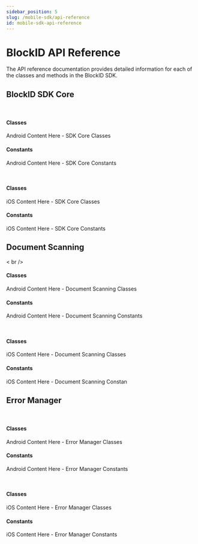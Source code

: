 ```yaml
---
sidebar_position: 5
slug: /mobile-sdk/api-reference
id: mobile-sdk-api-reference
---
```




# BlockID API Reference

The API reference documentation provides detailed information for each of the classes and methods in the BlockID SDK. 


## BlockID SDK Core

<Tabs groupId="SDK" className="unique-tabs">
<TabItem value="android" label="Android SDK">

<br />

#### Classes 

Android Content Here - SDK Core Classes
 
#### Constants 

Android Content Here - SDK Core Constants

</TabItem>

<TabItem value="ios" label="iOS SDK">

<br />

#### Classes 

iOS Content Here -  SDK Core Classes 

#### Constants 

iOS Content Here - SDK Core Constants

</TabItem>
</Tabs>


## Document Scanning

<Tabs groupId="SDK" className="unique-tabs">
<TabItem value="android" label="Android SDK">
    
< br />

#### Classes 

Android Content Here - Document Scanning Classes

#### Constants 

Android Content Here - Document Scanning Constants

</TabItem>

<TabItem value="ios" label="iOS SDK">

<br />

#### Classes 

iOS Content Here - Document Scanning Classes

#### Constants 

iOS Content Here - Document Scanning Constan

</TabItem>
</Tabs>


## Error Manager

<Tabs groupId="SDK" className="unique-tabs">
<TabItem value="android" label="Android SDK">
    
<br />

#### Classes

Android Content Here - Error Manager Classes

#### Constants
 
Android Content Here - Error Manager Constants

</TabItem>
<TabItem value="ios" label="iOS SDK">

<br />

#### Classes

iOS Content Here - Error Manager Classes

#### Constants
 
iOS Content Here - Error Manager Constants

</TabItem>
</Tabs>





